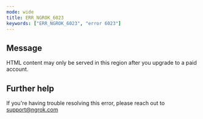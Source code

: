 ```yaml
---
mode: wide
title: ERR_NGROK_6023
keywords: ["ERR_NGROK_6023", "error 6023"]
---
```


## Message

HTML content may only be served in this region after you upgrade to a paid account.

## Further help

If you're having trouble resolving this error, please reach out to [support@ngrok.com](mailto:support@ngrok.com?subject=Help%20with%20ERR_NGROK_6023)
